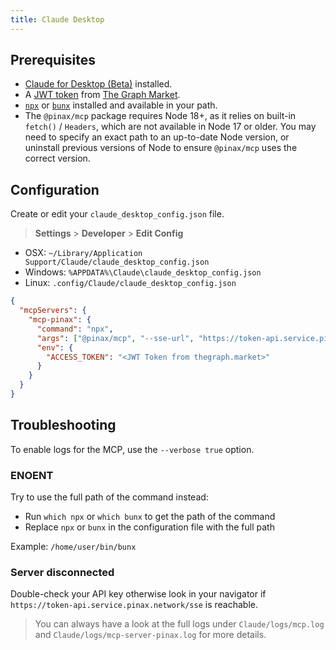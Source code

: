 ```yaml
---
title: Claude Desktop
---
```


## Prerequisites

- [Claude for Desktop (Beta)](https://claude.ai/download) installed.
- A [JWT token](/token-api/quick-start) from [The Graph Market](https://thegraph.market/).
- [`npx`](https://docs.npmjs.com/downloading-and-installing-node-js-and-npm) or [`bunx`](https://bun.sh/) installed and available in your path.
- The `@pinax/mcp` package requires Node 18+, as it relies on built-in `fetch()` / `Headers`, which are not available in Node 17 or older. You may need to specify an exact path to an up-to-date Node version, or uninstall previous versions of Node to ensure `@pinax/mcp` uses the correct version.

## Configuration

Create or edit your `claude_desktop_config.json` file.

> **Settings** > **Developer** > **Edit Config**

- OSX: `~/Library/Application Support/Claude/claude_desktop_config.json`
- Windows: `%APPDATA%\Claude\claude_desktop_config.json`
- Linux: `.config/Claude/claude_desktop_config.json`

```json label="claude_desktop_config.json"
{
  "mcpServers": {
    "mcp-pinax": {
      "command": "npx",
      "args": ["@pinax/mcp", "--sse-url", "https://token-api.service.pinax.network/sse"],
      "env": {
        "ACCESS_TOKEN": "<JWT Token from thegraph.market>"
      }
    }
  }
}
```

## Troubleshooting

To enable logs for the MCP, use the `--verbose true` option.

### ENOENT

Try to use the full path of the command instead:

- Run `which npx` or `which bunx` to get the path of the command
- Replace `npx` or `bunx` in the configuration file with the full path

Example: `/home/user/bin/bunx`

### Server disconnected

Double-check your API key otherwise look in your navigator if `https://token-api.service.pinax.network/sse` is reachable.

> You can always have a look at the full logs under `Claude/logs/mcp.log` and `Claude/logs/mcp-server-pinax.log` for more details.
